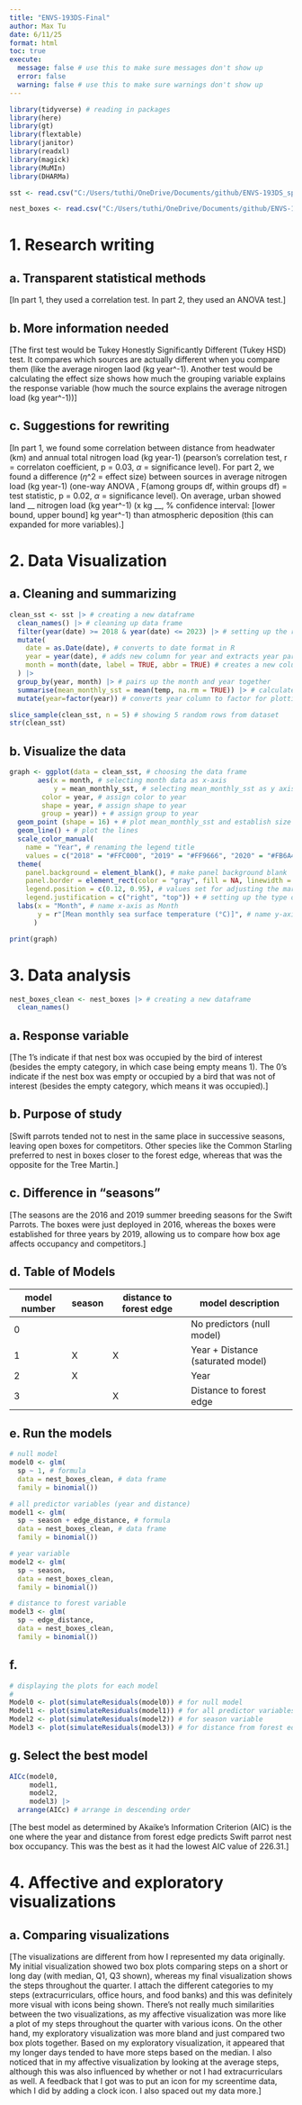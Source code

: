 ```yaml
---
title: "ENVS-193DS-Final"
author: Max Tu
date: 6/11/25
format: html
toc: true
execute: 
  message: false # use this to make sure messages don't show up
  error: false
  warning: false # use this to make sure warnings don't show up
---
```


```r
library(tidyverse) # reading in packages
library(here)
library(gt)
library(flextable)
library(janitor)
library(readxl)
library(magick)
library(MuMIn)
library(DHARMa)

sst <- read.csv("C:/Users/tuthi/OneDrive/Documents/github/ENVS-193DS_spring-2025_final/data/SST_update2023.csv") # reading in data file for problem 2

nest_boxes <- read.csv("C:/Users/tuthi/OneDrive/Documents/github/ENVS-193DS_spring-2025_final/data/occdist.csv") # reading in data file for problem 3
```

# 1. Research writing

## a. Transparent statistical methods

\[In part 1, they used a correlation test. In part 2, they used an ANOVA test.\]

## b. More information needed

\[The first test would be Tukey Honestly Significantly Different (Tukey HSD) test. It compares which sources are actually different when you compare them (like the average nirogen laod (kg year\^-1). Another test would be calculating the effect size shows how much the grouping variable explains the response variable (how much the source explains the average nitrogen load (kg year\^-1))\]

## c. Suggestions for rewriting

\[In part 1, we found some correlation between distance from headwater (km) and annual total nitrogen load (kg year-1) (pearson's correlation test, r = correlaton coefficient, p = 0.03, $\alpha$ = significance level). For part 2, we found a difference ($\eta$\^2 = effect size) between sources in average nitrogen load (kg year-1) (one-way ANOVA , F(among groups df, within groups df) = test statistic, p = 0.02, $\alpha$ = significance level). On average, urban showed land \_\_ nitrogen load (kg year\^-1) (x kg \_\_, % confidence interval: \[lower bound, upper bound\] kg year\^-1) than atmospheric deposition (this can expanded for more variables).\]

# 2. Data Visualization

## a. Cleaning and summarizing

```r
clean_sst <- sst |> # creating a new dataframe
  clean_names() |> # cleaning up data frame
  filter(year(date) >= 2018 & year(date) <= 2023) |> # setting up the range of years that I want
  mutate(
    date = as.Date(date), # converts to date format in R
    year = year(date), # adds new column for year and extracts year part  from each date column
    month = month(date, label = TRUE, abbr = TRUE) # creates a new column for month and extracts month from date column, while abbreviating month name
  ) |>
  group_by(year, month) |> # pairs up the month and year together 
  summarise(mean_monthly_sst = mean(temp, na.rm = TRUE)) |> # calculate mean surface temperature for each month and year group, rename column
  mutate(year=factor(year)) # converts year column to factor for plotting
```

```r
slice_sample(clean_sst, n = 5) # showing 5 random rows from dataset
str(clean_sst)

```

## b. Visualize the data

```r
graph <- ggplot(data = clean_sst, # choosing the data frame
       aes(x = month, # selecting month data as x-axis
           y = mean_monthly_sst, # selecting mean_monthly_sst as y axis
        color = year, # assign color to year
        shape = year, # assign shape to year
        group = year)) + # assign group to year
  geom_point (shape = 16) + # plot mean_monthly_sst and establish size and shape
  geom_line() + # plot the lines
  scale_color_manual(
    name = "Year", # renaming the legend title
    values = c("2018" = "#FFC000", "2019" = "#FF9666", "2020" = "#FB6A4A", "2021" = "#DE2D26", "2022" = "#A50F15", "2023" = "#660000")) + # creating custom colors for the years group
  theme(
    panel.background = element_blank(), # make panel background blank
    panel.border = element_rect(color = "gray", fill = NA, linewidth = 1), # creating a panel border around the graph
    legend.position = c(0.12, 0.95), # values set for adjusting the margins of legend
    legend.justification = c("right", "top")) + # setting up the type of margins to adjust for 
  labs(x = "Month", # name x-axis as Month
       y = r"[Mean monthly sea surface temperature (°C)]", # name y-axis as Total monthly rain (inches) 
      )

print(graph)
```

# 3. Data analysis

```r
nest_boxes_clean <- nest_boxes |> # creating a new dataframe
  clean_names()
```

## a. Response variable

\[The 1's indicate if that nest box was occupied by the bird of interest (besides the empty category, in which case being empty means 1). The 0's indicate if the nest box was empty or occupied by a bird that was not of interest (besides the empty category, which means it was occupied).\]

## b. Purpose of study

\[Swift parrots tended not to nest in the same place in successive seasons, leaving open boxes for competitors. Other species like the Common Starling preferred to nest in boxes closer to the forest edge, whereas that was the opposite for the Tree Martin.\]

## c. Difference in "seasons"

\[The seasons are the 2016 and 2019 summer breeding seasons for the Swift Parrots. The boxes were just deployed in 2016, whereas the boxes were established for three years by 2019, allowing us to compare how box age affects occupancy and competitors.\]

## d. Table of Models

| model number | season | distance to forest edge | model description |
|----|----|----|----|
| 0 |  |  | No predictors (null model) |
| 1 | X | X | Year + Distance (saturated model) |
| 2 | X |  | Year |
| 3 |  | X | Distance to forest edge |

## e. Run the models

```r

# null model
model0 <- glm(
  sp ~ 1, # formula
  data = nest_boxes_clean, # data frame
  family = binomial())

# all predictor variables (year and distance)
model1 <- glm(
  sp ~ season + edge_distance, # formula
  data = nest_boxes_clean, # data frame
  family = binomial())

# year variable
model2 <- glm(
  sp ~ season,
  data = nest_boxes_clean,
  family = binomial())

# distance to forest variable
model3 <- glm(
  sp ~ edge_distance,
  data = nest_boxes_clean,
  family = binomial())

```

## f. 

```r
# displaying the plots for each model
# 
Model0 <- plot(simulateResiduals(model0)) # for null model
Model1 <- plot(simulateResiduals(model1)) # for all predictor variables
Model2 <- plot(simulateResiduals(model2)) # for season variable
Model3 <- plot(simulateResiduals(model3)) # for distance from forest edge variable
```

## g. Select the best model

```r
AICc(model0,
     model1,
     model2,
     model3) |> 
  arrange(AICc) # arrange in descending order
```
[The best model as determined by Akaike’s Information Criterion (AIC) is the one where the year and distance from forest edge predicts Swift parrot nest box occupancy. This was the best as it had the lowest AIC value of 226.31.]

# 4. Affective and exploratory visualizations

## a. Comparing visualizations

[The visualizations are different from how I represented my data originally. My initial visualization showed two box plots comparing steps on a short or long day (with median, Q1, Q3 shown), whereas my final visualization shows the steps throughout the quarter. I attach the different categories to my steps (extracurriculars, office hours, and food banks) and this was definitely more visual with icons being shown. There's not really much similarities between the two visualizations, as my affective visualization was more like a plot of my steps throughout the quarter with various icons. On the other hand, my exploratory visualization was more bland and just compared two box plots together. Based on my exploratory visualization, it appeared that my longer days tended to have more steps based on the median. I also noticed that in my affective visualization by looking at the average steps, although this was also influenced by whether or not I had extracurriculars as well. A feedback that I got was to put an icon for my screentime data, which I did by adding a clock icon. I also spaced out my data more.]


